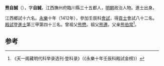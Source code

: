 '''熊自誠'''（{{bd|1365年||？}}），字'''自誠'''，江西撫州府臨川縣三十五都人，[[明朝|明朝]]政治人物。進士出身。

江西鄉試十六名。[[永樂|永樂]]十年（1412年），參加壬辰科[[會試|會試]]，得[[贡士|貢士]]會試八十二名。[[殿試|殿試]]登[[進士|進士]]第三甲第四十三名。曾祖父[[熊懋|熊懋]]。祖父[[熊遷|熊遷]]。父亲[[熊伯常|熊伯常]]<ref>《天一阁藏明代科举录选刊·登科录》（《永樂十年壬辰科殿試金榜》）</ref>。

==参考==
{{reflist}}
{{明朝人物小作品}}
{{永樂十年壬辰科殿試金榜}}